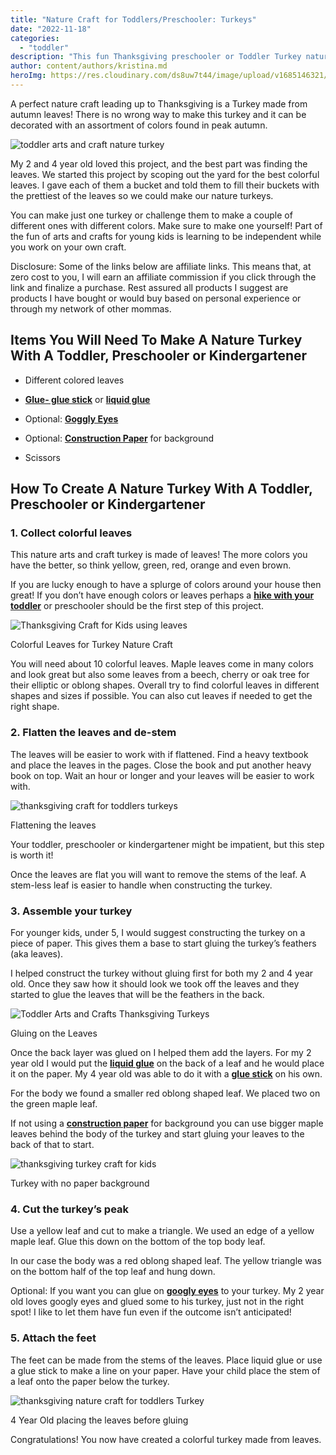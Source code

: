 ```yaml
---
title: "Nature Craft for Toddlers/Preschooler: Turkeys"
date: "2022-11-18"
categories: 
  - "toddler"
description: "This fun Thanksgiving preschooler or Toddler Turkey nature craft is sure to be a hit with your little one this autumn!"
author: content/authors/kristina.md
heroImg: https://res.cloudinary.com/ds8uw7t44/image/upload/v1685146321/nature-craft-turkey-toddler-1.jpg
---
```


A perfect nature craft leading up to Thanksgiving is a Turkey made from autumn leaves! There is no wrong way to make this turkey and it can be decorated with an assortment of colors found in peak autumn. 

![toddler arts and craft nature turkey ](https://res.cloudinary.com/ds8uw7t44/image/upload/v1685146321/nature-craft-turkey-toddler-1.jpg)

My 2 and 4 year old loved this project, and the best part was finding the leaves. We started this project by scoping out the yard for the best colorful leaves. I gave each of them a bucket and told them to fill their buckets with the prettiest of the leaves so we could make our nature turkeys. 

You can make just one turkey or challenge them to make a couple of different ones with different colors. Make sure to make one yourself! Part of the fun of arts and crafts for young kids is learning to be independent while you work on your own craft.   

Disclosure: Some of the links below are affiliate links. This means that, at zero cost to you, I will earn an affiliate commission if you click through the link and finalize a purchase. Rest assured all products I suggest are products I have bought or would buy based on personal experience or through my network of other mommas.

## **Items You Will Need To Make A Nature Turkey With A Toddler, Preschooler or Kindergartener**

- Different colored leaves

- **[Glue- glue stick](https://www.amazon.com/Elmers-Purpose-School-Washable-0-24-ounce/dp/B0013CDGT6?content-id=amzn1.sym.497ddbaf-dbdc-4a61-b204-33f5c59012b2%3Aamzn1.sym.497ddbaf-dbdc-4a61-b204-33f5c59012b2&cv_ct_cx=glue+sticks&keywords=glue+sticks&pd_rd_i=B0013CDGT6&pd_rd_r=d7a49181-7594-47a3-b69d-5080a7feba6f&pd_rd_w=jLuKw&pd_rd_wg=OdgWz&pf_rd_p=497ddbaf-dbdc-4a61-b204-33f5c59012b2&pf_rd_r=DS058FAXT5ARR62RRAK1&psc=1&qid=1667937131&sr=1-1-5985efba-8948-4f09-9122-d605505c9d1e&linkCode=ll1&tag=allaboutmom06-20&linkId=1acef08f12d973d8fc9d0034e7a04adf&language=en_US&ref_=as_li_ss_tl)** or **[liquid glue](https://www.amazon.com/Elmers-Liquid-School-Glue-Washable/dp/B072J37ZZD?crid=2JFHA45J1N5OI&keywords=elmer%27s+liquid+glue&qid=1667937196&s=office-products&sprefix=elmers+liquid+glu%2Coffice-products%2C94&sr=1-1-spons&psc=1&linkCode=ll1&tag=allaboutmom06-20&linkId=bf5b75d4feea1750b7c160f787f0ae00&language=en_US&ref_=as_li_ss_tl)**

- Optional: **[Goggly Eyes](https://www.amazon.com/420Pcs-Wiggle-Googly-Self-Adhesive-Packaging/dp/B08ML6VTRP?keywords=googly+eyes&qid=1668735153&sr=8-5&linkCode=ll1&tag=allaboutmom06-20&linkId=83f8518dc76805ea4b754b9cd72334d0&language=en_US&ref_=as_li_ss_tl)**

- Optional: **[Construction Paper](https://www.amazon.com/Crayola-Construction-Colors-Stocking-Stuffer/dp/B00MJ8JSFE?crid=PSA9AFM9EX5K&keywords=construction+paper&qid=1668085892&s=office-products&sprefix=construction+pape%2Coffice-products%2C112&sr=1-2-spons&psc=1&linkCode=ll1&tag=allaboutmom06-20&linkId=3914ebb9629c88a135a2ff0c738508f2&language=en_US&ref_=as_li_ss_tl)** for background

- Scissors

## **How To Create A Nature Turkey With A Toddler, Preschooler or Kindergartener**

### 1\. Collect colorful leaves

This nature arts and craft turkey is made of leaves! The more colors you have the better, so think yellow, green, red, orange and even brown. 

If you are lucky enough to have a splurge of colors around your house then great! If you don’t have enough colors or leaves perhaps a **[hike with your toddler](https://allaboutmomma.com/equipment-needed-to-hike-with-your-toddler/)** or preschooler should be the first step of this project. 

![Thanksgiving Craft for Kids using leaves](https://res.cloudinary.com/ds8uw7t44/image/upload/v1685146322/collected-leaves-for-nature-turkey-with-toddlers-.jpg)

Colorful Leaves for Turkey Nature Craft

You will need about 10 colorful leaves. Maple leaves come in many colors and look great but also some leaves from a beech, cherry or oak tree for their elliptic or oblong shapes. Overall try to find colorful leaves in different shapes and sizes if possible. You can also cut leaves if needed to get the right shape.

### 2\. Flatten the leaves and de-stem 

The leaves will be easier to work with if flattened. Find a heavy textbook and place the leaves in the pages. Close the book and put another heavy book on top. Wait an hour or longer and your leaves will be easier to work with.

![thanksgiving craft for toddlers turkeys](https://res.cloudinary.com/ds8uw7t44/image/upload/v1685146322/flattening-leaves-for-nature-turkeys.jpg)

Flattening the leaves

Your toddler, preschooler or kindergartener might be impatient, but this step is worth it!

Once the leaves are flat you will want to remove the stems of the leaf. A stem-less leaf is easier to handle when constructing the turkey.

### 3\. Assemble your turkey

For younger kids, under 5, I would suggest constructing the turkey on a piece of paper. This gives them a base to start gluing the turkey’s feathers (aka leaves).

I helped construct the turkey without gluing first for both my 2 and 4 year old. Once they saw how it should look we took off the leaves and they started to glue the leaves that will be the feathers in the back. 

![Toddler Arts and Crafts Thanksgiving Turkeys](https://res.cloudinary.com/ds8uw7t44/image/upload/v1685146323/toddler-gluing-craft-turkey.jpg)

Gluing on the Leaves

Once the back layer was glued on I helped them add the layers. For my 2 year old I would put the **[liquid glue](https://www.amazon.com/Elmers-Liquid-School-Glue-Washable/dp/B072J37ZZD?crid=2JFHA45J1N5OI&keywords=elmer%27s+liquid+glue&qid=1667937196&s=office-products&sprefix=elmers+liquid+glu%2Coffice-products%2C94&sr=1-1-spons&psc=1&linkCode=ll1&tag=allaboutmom06-20&linkId=bf5b75d4feea1750b7c160f787f0ae00&language=en_US&ref_=as_li_ss_tl)** on the back of a leaf and he would place it on the paper. My 4 year old was able to do it with a **[glue stick](https://www.amazon.com/Elmers-Purpose-School-Washable-0-24-ounce/dp/B0013CDGT6?content-id=amzn1.sym.497ddbaf-dbdc-4a61-b204-33f5c59012b2%3Aamzn1.sym.497ddbaf-dbdc-4a61-b204-33f5c59012b2&cv_ct_cx=glue+sticks&keywords=glue+sticks&pd_rd_i=B0013CDGT6&pd_rd_r=d7a49181-7594-47a3-b69d-5080a7feba6f&pd_rd_w=jLuKw&pd_rd_wg=OdgWz&pf_rd_p=497ddbaf-dbdc-4a61-b204-33f5c59012b2&pf_rd_r=DS058FAXT5ARR62RRAK1&psc=1&qid=1667937131&sr=1-1-5985efba-8948-4f09-9122-d605505c9d1e&linkCode=ll1&tag=allaboutmom06-20&linkId=1acef08f12d973d8fc9d0034e7a04adf&language=en_US&ref_=as_li_ss_tl)** on his own.

<AffiliateLink affiliateSnippet="" button={false} image="" imageURL="//ws-na.amazon-adsystem.com/widgets/q?_encoding=UTF8&ASIN=B0013CDGT6&Format=_SL160_&ID=AsinImage&MarketPlace=US&ServiceVersion=20070822&WS=1&tag=allaboutmom06-20&language=en_US" linkURL="https://www.amazon.com/Elmers-Purpose-School-Washable-0-24-ounce/dp/B0013CDGT6?content-id=amzn1.sym.497ddbaf-dbdc-4a61-b204-33f5c59012b2%3Aamzn1.sym.497ddbaf-dbdc-4a61-b204-33f5c59012b2&cv_ct_cx=glue+sticks&keywords=glue+sticks&pd_rd_i=B0013CDGT6&pd_rd_r=d7a49181-7594-47a3-b69d-5080a7feba6f&pd_rd_w=jLuKw&pd_rd_wg=OdgWz&pf_rd_p=497ddbaf-dbdc-4a61-b204-33f5c59012b2&pf_rd_r=DS058FAXT5ARR62RRAK1&psc=1&qid=1667937131&sr=1-1-5985efba-8948-4f09-9122-d605505c9d1e&linkCode=li2&tag=allaboutmom06-20&linkId=ecd7d021ca2b582197d22609e4475295&language=en_US&ref_=as_li_ss_il" />

For the body we found a smaller red oblong shaped leaf. We placed two on the green maple leaf.

<AffiliateLink affiliateSnippet="" button={false} image="" imageURL="//ws-na.amazon-adsystem.com/widgets/q?_encoding=UTF8&ASIN=B00MJ8JSFE&Format=_SL160_&ID=AsinImage&MarketPlace=US&ServiceVersion=20070822&WS=1&tag=allaboutmom06-20&language=en_US" linkURL="https://www.amazon.com/Crayola-Construction-Colors-Stocking-Stuffer/dp/B00MJ8JSFE?crid=PSA9AFM9EX5K&keywords=construction+paper&qid=1668085892&s=office-products&sprefix=construction+pape%2Coffice-products%2C112&sr=1-2-spons&psc=1&linkCode=li2&tag=allaboutmom06-20&linkId=a4619733c7a73908f3106234f2e70bce&language=en_US&ref_=as_li_ss_il" />

If not using a **[construction paper](https://www.amazon.com/Crayola-Construction-Colors-Stocking-Stuffer/dp/B00MJ8JSFE?crid=PSA9AFM9EX5K&keywords=construction+paper&qid=1668085892&s=office-products&sprefix=construction+pape%2Coffice-products%2C112&sr=1-2-spons&psc=1&linkCode=ll1&tag=allaboutmom06-20&linkId=3914ebb9629c88a135a2ff0c738508f2&language=en_US&ref_=as_li_ss_tl)** for background you can use bigger maple leaves behind the body of the turkey and start gluing your leaves to the back of that to start. 

![thanksgiving turkey craft for kids](https://res.cloudinary.com/ds8uw7t44/image/upload/v1685146324/nature-turkey-no-background.jpg)

Turkey with no paper background

### 4\. Cut the turkey’s peak

Use a yellow leaf and cut to make a triangle. We used an edge of a yellow maple leaf. Glue this down on the bottom of the top body leaf. 

In our case the body was a red oblong shaped leaf. The yellow triangle was on the bottom half of the top leaf and hung down. 

<AffiliateLink affiliateSnippet="" button={false} image="" imageURL="//ws-na.amazon-adsystem.com/widgets/q?_encoding=UTF8&ASIN=B08ML6VTRP&Format=_SL160_&ID=AsinImage&MarketPlace=US&ServiceVersion=20070822&WS=1&tag=allaboutmom06-20&language=en_US" linkURL="https://www.amazon.com/420Pcs-Wiggle-Googly-Self-Adhesive-Packaging/dp/B08ML6VTRP?keywords=googly+eyes&qid=1668735153&sr=8-5&linkCode=li2&tag=allaboutmom06-20&linkId=f068db25f504fd07b1150156155aa9ca&language=en_US&ref_=as_li_ss_il" />

Optional: If you want you can glue on **[googly eyes](https://www.amazon.com/420Pcs-Wiggle-Googly-Self-Adhesive-Packaging/dp/B08ML6VTRP?keywords=googly+eyes&qid=1668735153&sr=8-5&linkCode=ll1&tag=allaboutmom06-20&linkId=83f8518dc76805ea4b754b9cd72334d0&language=en_US&ref_=as_li_ss_tl)** to your turkey. My 2 year old loves googly eyes and glued some to his turkey, just not in the right spot! I like to let them have fun even if the outcome isn’t anticipated!

### 5\. Attach the feet

The feet can be made from the stems of the leaves. Place liquid glue or use a glue stick to make a line on your paper. Have your child place the stem of a leaf onto the paper below the turkey. 

![thanksgiving nature craft for toddlers Turkey](https://res.cloudinary.com/ds8uw7t44/image/upload/v1685146324/4-year-old-nature-turkey-craft.jpg)

4 Year Old placing the leaves before gluing

Congratulations! You now have created a colorful turkey made from leaves.
